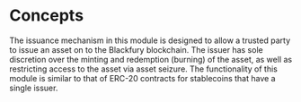 

# Concepts

The issuance mechanism in this module is designed to allow a trusted party to issue an asset on to the Blackfury blockchain. The issuer has sole discretion over the minting and redemption (burning) of the asset, as well as restricting access to the asset via asset seizure. The functionality of this module is similar to that of ERC-20 contracts for stablecoins that have a single issuer.


